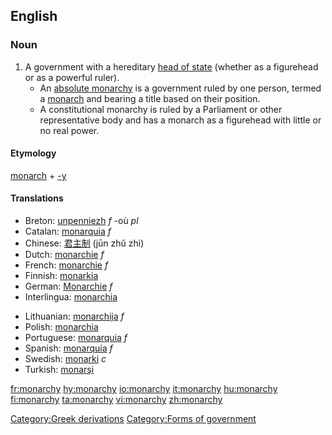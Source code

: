 ==English==
===Noun===
{{en-noun-reg-y|monarch|y}}

#A government with a hereditary [[head of state]] (whether as a figurehead or as a powerful ruler).
#*An [[absolute monarchy]] is a government ruled by one person, termed a [[monarch]] and bearing a title based on their position.
#*A constitutional monarchy is ruled by a Parliament or other representative body and has a monarch as a figurehead with little or no real power.

==== Etymology ====
[[Category:Greek derivations]]
[[monarch]] + [[-y]]

====Translations====
{{top}}
*Breton: [[unpenniezh]] ''f'' -où ''pl''
*Catalan: [[monarquia]] ''f''
*Chinese: [[君主制]] (jūn zhǔ zhì)
*Dutch: [[monarchie]] ''f''
*French: [[monarchie]] ''f''
*Finnish: [[monarkia]]
*German: [[Monarchie]] ''f''
*Interlingua: [[monarchia]]
{{mid}}
*Lithuanian: [[monarchija]] ''f''
*Polish: [[monarchia]] {{f}}
*Portuguese: [[monarquia]] ''f''
*Spanish: [[monarquía]] ''f''
*Swedish: [[monarki]] ''c''
*Turkish: [[monarşi]]
{{bottom}}

[[Category:Forms of government]]

[[fr:monarchy]]
[[hy:monarchy]]
[[io:monarchy]]
[[it:monarchy]]
[[hu:monarchy]]
[[fi:monarchy]]
[[ta:monarchy]]
[[vi:monarchy]]
[[zh:monarchy]]